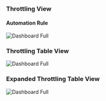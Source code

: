 ### Throttling View

#### Automation Rule

<img
  className="block dark:block"
  src="/images/throttling/rule.jpg"
  alt="Dashboard Full"
/>  

### Throttling Table View

<img
  className="block dark:block"
  src="/images/throttling/time-range.jpg"
  alt="Dashboard Full"
/> 

### Expanded Throttling Table View

<img
  className="block dark:block"
  src="/images/throttling/db-instances.jpg"
  alt="Dashboard Full"
  width={250}
/> 
